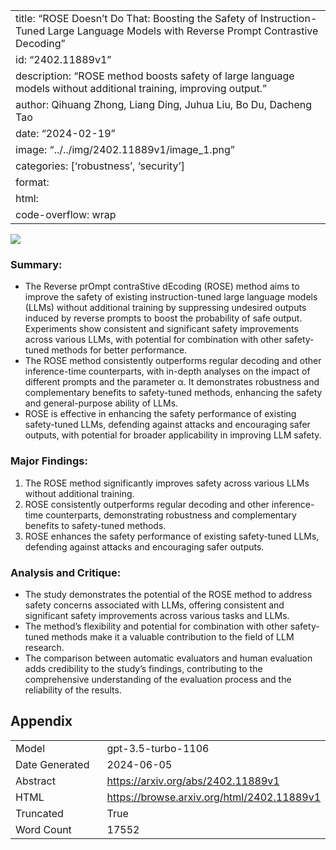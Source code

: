 
---
title: "ROSE Doesn't Do That: Boosting the Safety of Instruction-Tuned Large Language Models with Reverse Prompt Contrastive Decoding"
id: "2402.11889v1"
description: "ROSE method boosts safety of large language models without additional training, improving output."
author: Qihuang Zhong, Liang Ding, Juhua Liu, Bo Du, Dacheng Tao
date: "2024-02-19"
image: "../../img/2402.11889v1/image_1.png"
categories: ['robustness', 'security']
format:
  html:
    code-overflow: wrap
---

![](../../img/2402.11889v1/image_1.png)

### Summary:
- The Reverse prOmpt contraStive dEcoding (ROSE) method aims to improve the safety of existing instruction-tuned large language models (LLMs) without additional training by suppressing undesired outputs induced by reverse prompts to boost the probability of safe output. Experiments show consistent and significant safety improvements across various LLMs, with potential for combination with other safety-tuned methods for better performance.
- The ROSE method consistently outperforms regular decoding and other inference-time counterparts, with in-depth analyses on the impact of different prompts and the parameter α. It demonstrates robustness and complementary benefits to safety-tuned methods, enhancing the safety and general-purpose ability of LLMs.
- ROSE is effective in enhancing the safety performance of existing safety-tuned LLMs, defending against attacks and encouraging safer outputs, with potential for broader applicability in improving LLM safety.

### Major Findings:
1. The ROSE method significantly improves safety across various LLMs without additional training.
2. ROSE consistently outperforms regular decoding and other inference-time counterparts, demonstrating robustness and complementary benefits to safety-tuned methods.
3. ROSE enhances the safety performance of existing safety-tuned LLMs, defending against attacks and encouraging safer outputs.

### Analysis and Critique:
- The study demonstrates the potential of the ROSE method to address safety concerns associated with LLMs, offering consistent and significant safety improvements across various tasks and LLMs.
- The method's flexibility and potential for combination with other safety-tuned methods make it a valuable contribution to the field of LLM research.
- The comparison between automatic evaluators and human evaluation adds credibility to the study's findings, contributing to the comprehensive understanding of the evaluation process and the reliability of the results.

## Appendix

|          |          |
|----------|----------|
| Model     | gpt-3.5-turbo-1106       |
| Date Generated     | 2024-06-05       |
| Abstract | [https://arxiv.org/abs/2402.11889v1](https://arxiv.org/abs/2402.11889v1)        |
| HTML     | [https://browse.arxiv.org/html/2402.11889v1](https://browse.arxiv.org/html/2402.11889v1)       |
| Truncated       | True       |
| Word Count       | 17552       |